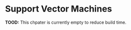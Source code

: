 # Support Vector Machines

**TOOD:** This chpater is currently empty to reduce build time.

<!-- ## `R` Packages -->

<!-- ```{r, message = FALSE, warning = FALSE} -->
<!-- library(randomForest) -->
<!-- library(caret) -->
<!-- library(kernlab) -->
<!-- ``` -->

<!-- For working with SVMs in `R` we will use the [kernlab package](https://cran.r-project.org/web/packages/kernlab/vignettes/kernlab.pdf) instead of `e1071`. For examples of `e1071` see the relevant chapter in ISL. We do not discuss the details of the method, however show how the method can be tuned. -->

<!-- ## Classification -->

<!-- SVMs are mostly used for classification. Note that they can be modified for regression but we will not do that here. Since we are performing classification, we will use accuracy as our metric. -->

<!-- ```{r} -->
<!-- accuracy = function(actual, predicted) { -->
<!--   mean(actual == predicted) -->
<!-- } -->
<!-- ``` -->

<!-- ## Linear, Separable Example -->

<!-- ### Data Simulation -->

<!-- ```{r} -->
<!-- sim_sep = function(n = 1000) { -->
<!--   x1 = runif(n) -->
<!--   x2 = runif(n) -->
<!--   keep = x1 + 0.1 < x2 | x1 - 0.1 > x2 -->
<!--   x1 = x1[keep] -->
<!--   x2 = x2[keep] -->
<!--   y = 1 * (x1 - x2 > 0) -->
<!--   y = ifelse(y == 1, "Orange", "Blue") -->
<!--   data.frame(y = as.factor(y), x1 = x1, x2 = x2) -->
<!-- } -->
<!-- ``` -->

<!-- ```{r} -->
<!-- set.seed(42) -->
<!-- train_data = sim_sep(n = 50) -->
<!-- plot(x2 ~ x1, data = train_data, col = as.character(y), pch = 19) -->
<!-- test_data = sim_sep(n = 500) -->
<!-- str(train_data) -->
<!-- ``` -->

<!-- ### Linear Kernel, Parameter `C` -->

<!-- ```{r} -->
<!-- lin_svm_fit = ksvm(y ~ ., data = train_data, kernel = 'vanilladot', C = 0.1) -->
<!-- plot(lin_svm_fit, data = train_data) -->

<!-- # train accuracy -->
<!-- accuracy(actual = train_data$y, -->
<!--          predicted = predict(lin_svm_fit, train_data)) -->

<!-- # test accuracy -->
<!-- accuracy(actual = test_data$y, -->
<!--          predicted = predict(lin_svm_fit, test_data)) -->
<!-- ``` -->

<!-- ```{r} -->
<!-- lin_svm_fit = ksvm(y ~ ., data = train_data, kernel = 'vanilladot', C = 1) -->
<!-- plot(lin_svm_fit, data = train_data) -->

<!-- # train accuracy -->
<!-- accuracy(actual = train_data$y, -->
<!--          predicted = predict(lin_svm_fit, train_data)) -->

<!-- # test accuracy -->
<!-- accuracy(actual = test_data$y, -->
<!--          predicted = predict(lin_svm_fit, test_data)) -->
<!-- ``` -->

<!-- ```{r} -->
<!-- lin_svm_fit = ksvm(y ~ ., data = train_data, kernel = 'vanilladot', C = 10) -->
<!-- plot(lin_svm_fit, data = train_data) -->

<!-- # train accuracy -->
<!-- accuracy(actual = train_data$y, -->
<!--          predicted = predict(lin_svm_fit, train_data)) -->

<!-- # test accuracy -->
<!-- accuracy(actual = test_data$y, -->
<!--          predicted = predict(lin_svm_fit, test_data)) -->
<!-- ``` -->

<!-- ### Radial Kernel -->

<!-- ```{r} -->
<!-- set.seed(42) -->
<!-- rad_svm_fit = ksvm(y ~ ., data = train_data, kernel = 'rbfdot', C = 1) -->
<!-- plot(rad_svm_fit, data = train_data) -->

<!-- # train accuracy -->
<!-- accuracy(actual = train_data$y, -->
<!--          predicted = predict(rad_svm_fit, train_data)) -->

<!-- # test accuracy -->
<!-- accuracy(actual = test_data$y, -->
<!--          predicted = predict(rad_svm_fit, test_data)) -->
<!-- ``` -->

<!-- ### Tuning with `caret` -->

<!-- ```{r} -->
<!-- svm_grid =  expand.grid(C = c(2 ^ (-5:5))) -->
<!-- svm_control = trainControl(method = "cv", number = 5, -->
<!--                            returnResamp = "all", verbose = FALSE) -->

<!-- set.seed(42) -->
<!-- lin_svm_fit = train(y ~ ., data = train_data, method = "svmLinear", -->
<!--                     trControl = svm_control, tuneGrid = svm_grid) -->

<!-- lin_svm_fit -->
<!-- lin_svm_fit$bestTune -->

<!-- # train accuracy -->
<!-- accuracy(actual = train_data$y, -->
<!--          predicted = predict(lin_svm_fit, train_data)) -->

<!-- # test accuracy -->
<!-- accuracy(actual = test_data$y, -->
<!--          predicted = predict(lin_svm_fit, test_data)) -->
<!-- ``` -->

<!-- ### Compare: Random Forest -->

<!-- ```{r} -->
<!-- set.seed(42) -->
<!-- rf_grid = expand.grid(mtry = 1:2) -->
<!-- rf_fit  = train(y ~ ., data = train_data, method = "rf", -->
<!--                 trControl = svm_control, tuneGrid = rf_grid) -->
<!-- rf_fit$bestTune -->

<!-- # train accuracy -->
<!-- accuracy(actual = train_data$y, -->
<!--          predicted = predict(rf_fit, train_data)) -->

<!-- # test accuracy -->
<!-- accuracy(actual = test_data$y, -->
<!--          predicted = predict(rf_fit, test_data)) -->
<!-- ``` -->

<!-- ## Non-Linear, Non-Separable Example -->

<!-- ### Data Simulation -->

<!-- ```{r} -->
<!-- sim_rad = function(n = 1000) { -->
<!--   x1 = runif(n, -1, 1) -->
<!--   x2 = runif(n, -1, 1) -->
<!--   y = 1 * (x1 ^ 2 + x2 ^ 2 + rnorm(n, 0, 0.25) < 0.5) -->
<!--   y = ifelse(y == 1, "Orange", "Blue") -->
<!--   data.frame(y = as.factor(y), x1 = x1, x2 = x2) -->
<!-- } -->
<!-- ``` -->

<!-- ```{r} -->
<!-- set.seed(42) -->
<!-- train_data = sim_rad(n = 250) -->
<!-- plot(x2 ~ x1, data = train_data, col = as.character(y), pch = 19) -->
<!-- test_data = sim_rad(n = 2000) -->
<!-- ``` -->

<!-- ### Radial Kernel, Parameter `C` -->

<!-- ```{r} -->
<!-- rad_svm_fit = ksvm(y ~., data = train_data, kernel = 'rbfdot', -->
<!--                    C = 0.1, kpar = list(sigma = 1)) -->
<!-- plot(rad_svm_fit, data = train_data) -->

<!-- # train accuracy -->
<!-- accuracy(actual = train_data$y, -->
<!--          predicted = predict(rad_svm_fit, train_data)) -->

<!-- # test accuracy -->
<!-- accuracy(actual = test_data$y, -->
<!--          predicted = predict(rad_svm_fit, test_data)) -->
<!-- ``` -->

<!-- ```{r} -->
<!-- rad_svm_fit = ksvm(y ~., data = train_data, kernel = 'rbfdot', -->
<!--                    C = 1, kpar = list(sigma = 1)) -->
<!-- plot(rad_svm_fit, data = train_data) -->

<!-- # train accuracy -->
<!-- accuracy(actual = train_data$y, -->
<!--          predicted = predict(rad_svm_fit, train_data)) -->

<!-- # test accuracy -->
<!-- accuracy(actual = test_data$y, -->
<!--          predicted = predict(rad_svm_fit, test_data)) -->
<!-- ``` -->


<!-- ```{r} -->
<!-- rad_svm_fit = ksvm(y ~., data = train_data, kernel = 'rbfdot', -->
<!--                    C = 10, kpar = list(sigma = 1)) -->
<!-- plot(rad_svm_fit, data = train_data) -->

<!-- # train accuracy -->
<!-- accuracy(actual = train_data$y, -->
<!--          predicted = predict(rad_svm_fit, train_data)) -->

<!-- # test accuracy -->
<!-- accuracy(actual = test_data$y, -->
<!--          predicted = predict(rad_svm_fit, test_data)) -->
<!-- ``` -->

<!-- ### Radial Kernel, Parameter `sigma` -->

<!-- ```{r} -->
<!-- rad_svm_fit = ksvm(y ~., data = train_data, kernel = 'rbfdot', -->
<!--                    C = 1, kpar = list(sigma = 0.5)) -->
<!-- plot(rad_svm_fit, data = train_data) -->

<!-- # train accuracy -->
<!-- accuracy(actual = train_data$y, -->
<!--          predicted = predict(rad_svm_fit, train_data)) -->

<!-- # test accuracy -->
<!-- accuracy(actual = test_data$y, -->
<!--          predicted = predict(rad_svm_fit, test_data)) -->
<!-- ``` -->

<!-- ```{r} -->
<!-- rad_svm_fit = ksvm(y ~., data = train_data, kernel = 'rbfdot', -->
<!--                    C = 1, kpar = list(sigma = 1)) -->
<!-- plot(rad_svm_fit, data = train_data) -->

<!-- # train accuracy -->
<!-- accuracy(actual = train_data$y, -->
<!--          predicted = predict(rad_svm_fit, train_data)) -->

<!-- # test accuracy -->
<!-- accuracy(actual = test_data$y, -->
<!--          predicted = predict(rad_svm_fit, test_data)) -->
<!-- ``` -->

<!-- ```{r} -->
<!-- rad_svm_fit = ksvm(y ~., data = train_data, kernel = 'rbfdot', -->
<!--                    C = 1, kpar = list(sigma = 2)) -->
<!-- plot(rad_svm_fit, data = train_data) -->

<!-- # train accuracy -->
<!-- accuracy(actual = train_data$y, -->
<!--          predicted = predict(rad_svm_fit, train_data)) -->

<!-- # test accuracy -->
<!-- accuracy(actual = test_data$y, -->
<!--          predicted = predict(rad_svm_fit, test_data)) -->
<!-- ``` -->

<!-- ### Radial Kernel, Tuning -->

<!-- ```{r} -->
<!-- svm_grid = expand.grid(   C = c(2 ^ (-5:5)), -->
<!--                       sigma = c(2 ^ (-3:3))) -->

<!-- set.seed(42) -->
<!-- rad_svm_fit = train(y ~ ., data = train_data, method = "svmRadial", -->
<!--                     trControl = svm_control, tuneGrid = svm_grid) -->
<!-- #rad_svm_fit -->
<!-- rad_svm_fit$bestTune -->
<!-- ``` -->

<!-- ```{r} -->
<!-- rad_svm_fit = ksvm(y ~., data = train_data, kernel = 'rbfdot', -->
<!--                   C = 16, kpar = list(sigma = 0.25)) -->
<!-- plot(rad_svm_fit, data = train_data) -->

<!-- # train accuracy -->
<!-- accuracy(actual = train_data$y, -->
<!--          predicted = predict(rad_svm_fit, train_data)) -->

<!-- # test accuracy -->
<!-- accuracy(actual = test_data$y, -->
<!--          predicted = predict(rad_svm_fit, test_data)) -->
<!-- ``` -->

<!-- ### Polynomial Kernel, Tuning -->

<!-- ```{r} -->
<!-- set.seed(42) -->
<!-- poly_svm_fit = train(y ~ ., data = train_data, method = "svmPoly", -->
<!--                      trControl = svm_control) -->
<!-- #poly_svm_fit -->
<!-- poly_svm_fit$bestTune -->
<!-- ``` -->

<!-- ```{r} -->
<!-- poly_svm_fit = ksvm(y ~., data = train_data, kernel = 'polydot', -->
<!--                     C = 1, kpar = list(scale = 0.1, degree = 3)) -->
<!-- plot(poly_svm_fit, data = train_data) -->

<!-- # train accuracy -->
<!-- accuracy(actual = train_data$y, -->
<!--          predicted = predict(poly_svm_fit, train_data)) -->

<!-- # test accuracy -->
<!-- accuracy(actual = test_data$y, -->
<!--          predicted = predict(poly_svm_fit, test_data)) -->
<!-- ``` -->

<!-- ### Linear Kernel, Tuning -->

<!-- ```{r} -->
<!-- svm_grid =  expand.grid(C = c(2 ^ (-5:5))) -->
<!-- set.seed(42) -->
<!-- lin_svm_fit = train(y ~ ., data = train_data, method = "svmLinear", -->
<!--                     trControl = svm_control, tuneGrid = svm_grid) -->
<!-- lin_svm_fit -->
<!-- lin_svm_fit$bestTune -->
<!-- ``` -->

<!-- ```{r} -->
<!-- lin_svm_fit = ksvm(y ~., data = train_data, kernel = 'vanilladot', -->
<!--                    C = lin_svm_fit$bestTune) -->
<!-- plot(lin_svm_fit, data = train_data) -->

<!-- # train accuracy -->
<!-- accuracy(actual = train_data$y, -->
<!--          predicted = predict(lin_svm_fit, train_data)) -->

<!-- # test accuracy -->
<!-- accuracy(actual = test_data$y, -->
<!--          predicted = predict(lin_svm_fit, test_data)) -->
<!-- ``` -->

<!-- ### Compare: Random Forest -->

<!-- ```{r} -->
<!-- set.seed(42) -->
<!-- rf_grid = expand.grid(mtry = 1:2) -->
<!-- rf_fit = train(y ~ ., data = train_data, method = "rf", -->
<!--                trControl = svm_control, tuneGrid = rf_grid) -->
<!-- rf_fit$bestTune -->

<!-- # train accuracy -->
<!-- accuracy(actual = train_data$y, -->
<!--          predicted = predict(rf_fit, train_data)) -->

<!-- # test accuracy -->
<!-- accuracy(actual = test_data$y, -->
<!--          predicted = predict(rf_fit, test_data)) -->
<!-- ``` -->



<!-- ## External Links -->

<!-- - [SVM with Polynomial Kernel Visualization](https://www.youtube.com/watch?v=3liCbRZPrZA) - The kernel idea in one simple video. -->


<!-- ## RMarkdown -->

<!-- The RMarkdown file for this chapter can be found [**here**](21-svm.Rmd). The file was created using `R` version `r paste0(version$major, "." ,version$minor)` and the following packages: -->

<!-- - Base Packages, Attached -->

<!-- ```{r, echo = FALSE} -->
<!-- sessionInfo()$basePkgs -->
<!-- ``` -->

<!-- - Additional Packages, Attached -->

<!-- ```{r, echo = FALSE} -->
<!-- names(sessionInfo()$otherPkgs) -->
<!-- ``` -->

<!-- - Additional Packages, Not Attached -->

<!-- ```{r, echo = FALSE} -->
<!-- names(sessionInfo()$loadedOnly) -->
<!-- ``` -->



